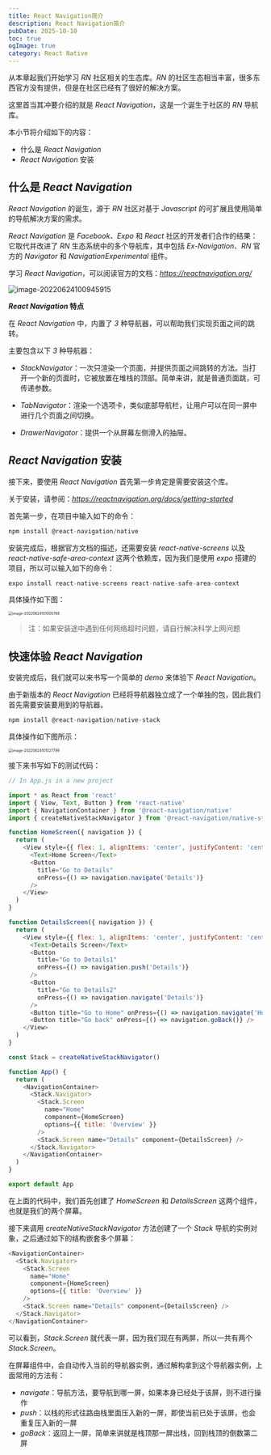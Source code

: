 ```yaml
---
title: React Navigation简介
description: React Navigation简介
pubDate: 2025-10-10
toc: true
ogImage: true
category: React Native
---
```


从本章起我们开始学习 _RN_ 社区相关的生态库。_RN_ 的社区生态相当丰富，很多东西官方没有提供，但是在社区已经有了很好的解决方案。

这里首当其冲要介绍的就是 _React Navigation_，这是一个诞生于社区的 _RN_ 导航库。

本小节将介绍如下的内容：

- 什么是 _React Navigation_
- _React Navigation_ 安装

## 什么是 _React Navigation_

_React Navigation_ 的诞生，源于 _RN_ 社区对基于 _Javascript_ 的可扩展且使用简单的导航解决方案的需求。

_React Navigation_ 是 _Facebook、Expo_ 和 _React_ 社区的开发者们合作的结果：它取代并改进了 _RN_ 生态系统中的多个导航库，其中包括 _Ex-Navigation_、_RN_ 官方的 _Navigator_ 和 _NavigationExperimental_ 组件。

学习 _React Navigation_，可以阅读官方的文档：*https://reactnavigation.org/*

![image-20220624100945915](https://xiejie-typora.oss-cn-chengdu.aliyuncs.com/2022-06-24-020946.png)

**_React Navigation_ 特点**

在 _React Navigation_ 中，内置了 _3_ 种导航器，可以帮助我们实现页面之间的跳转。

主要包含以下 _3_ 种导航器：

- _StackNavigator_：一次只渲染一个页面，并提供页面之间跳转的方法。当打开一个新的页面时，它被放置在堆栈的顶部。简单来讲，就是普通页面跳，可传递参数。

- _TabNavigator_：渲染一个选项卡，类似底部导航栏，让用户可以在同一屏中进行几个页面之间切换。

- _DrawerNavigator_：提供一个从屏幕左侧滑入的抽屉。

## _React Navigation_ 安装

接下来，要使用 _React Navigation_ 首先第一步肯定是需要安装这个库。

关于安装，请参阅：*https://reactnavigation.org/docs/getting-started*

首先第一步，在项目中输入如下的命令：

```js
npm install @react-navigation/native
```

安装完成后，根据官方文档的描述，还需要安装 _react-native-screens_ 以及 _react-native-safe-area-context_ 这两个依赖库，因为我们是使用 _expo_ 搭建的项目，所以可以输入如下的命令：

```js
expo install react-native-screens react-native-safe-area-context
```

具体操作如下图：

<img
  src="https://xiejie-typora.oss-cn-chengdu.aliyuncs.com/2022-06-24-021005.png"
  alt="image-20220624101005788"
  style="zoom:50%;"
/>

> 注：如果安装途中遇到任何网络超时问题，请自行解决科学上网问题

## 快速体验 _React Navigation_

安装完成后，我们就可以来书写一个简单的 _demo_ 来体验下 _React Navigation_。

由于新版本的 _React Navigation_ 已经将导航器独立成了一个单独的包，因此我们首先需要安装要用到的导航器。

```js
npm install @react-navigation/native-stack
```

具体操作如下图所示：

<img
  src="https://xiejie-typora.oss-cn-chengdu.aliyuncs.com/2022-06-24-021028.png"
  alt="image-20220624101027799"
  style="zoom:50%;"
/>

接下来书写如下的测试代码：

```js
// In App.js in a new project

import * as React from 'react'
import { View, Text, Button } from 'react-native'
import { NavigationContainer } from '@react-navigation/native'
import { createNativeStackNavigator } from '@react-navigation/native-stack'

function HomeScreen({ navigation }) {
  return (
    <View style={{ flex: 1, alignItems: 'center', justifyContent: 'center' }}>
      <Text>Home Screen</Text>
      <Button
        title="Go to Details"
        onPress={() => navigation.navigate('Details')}
      />
    </View>
  )
}

function DetailsScreen({ navigation }) {
  return (
    <View style={{ flex: 1, alignItems: 'center', justifyContent: 'center' }}>
      <Text>Details Screen</Text>
      <Button
        title="Go to Details1"
        onPress={() => navigation.push('Details')}
      />
      <Button
        title="Go to Details2"
        onPress={() => navigation.navigate('Details')}
      />
      <Button title="Go to Home" onPress={() => navigation.navigate('Home')} />
      <Button title="Go back" onPress={() => navigation.goBack()} />
    </View>
  )
}

const Stack = createNativeStackNavigator()

function App() {
  return (
    <NavigationContainer>
      <Stack.Navigator>
        <Stack.Screen
          name="Home"
          component={HomeScreen}
          options={{ title: 'Overview' }}
        />
        <Stack.Screen name="Details" component={DetailsScreen} />
      </Stack.Navigator>
    </NavigationContainer>
  )
}

export default App
```

在上面的代码中，我们首先创建了 _HomeScreen_ 和 _DetailsScreen_ 这两个组件，也就是我们的两个屏幕。

接下来调用 _createNativeStackNavigator_ 方法创建了一个 _Stack_ 导航的实例对象，之后通过如下的结构嵌套多个屏幕：

```js
<NavigationContainer>
  <Stack.Navigator>
    <Stack.Screen
      name="Home"
      component={HomeScreen}
      options={{ title: 'Overview' }}
    />
    <Stack.Screen name="Details" component={DetailsScreen} />
  </Stack.Navigator>
</NavigationContainer>
```

可以看到，_Stack.Screen_ 就代表一屏，因为我们现在有两屏，所以一共有两个 _Stack.Screen_。

在屏幕组件中，会自动传入当前的导航器实例，通过解构拿到这个导航器实例，上面常用的方法有：

- _navigate_：导航方法，要导航到哪一屏，如果本身已经处于该屏，则不进行操作
- _push_：以栈的形式往路由栈里面压入新的一屏，即使当前已处于该屏，也会重复压入新的一屏
- _goBack_：返回上一屏，简单来讲就是栈顶那一屏出栈，回到栈顶的倒数第二屏
